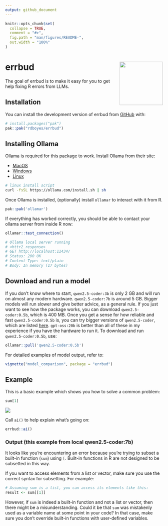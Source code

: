 ```yaml
---
output: github_document
---
```


<!-- README.md is generated from README.Rmd. Please edit that file -->

```r
knitr::opts_chunk$set(
  collapse = TRUE,
  comment = "#>",
  fig.path = "man/figures/README-",
  out.width = "100%"
)
```

# errbud <a href="https://github.com/rdboyes/errbud"><img src="man/figures/logo.png" align="right" height="138" /></a>

<!-- badges: start -->
<!-- badges: end -->

The goal of errbud is to make it easy for you to get help fixing R errors from LLMs. 

## Installation

You can install the development version of errbud from [GitHub](https://github.com/) with:

``` r
# install.packages("pak")
pak::pak("rdboyes/errbud")
```

## Installing Ollama

Ollama is required for this package to work. Install Ollama from their site:

- [MacOS](https://ollama.com/download/mac)
- [Windows](https://ollama.com/download/windows)
- [Linux](https://ollama.com/download/linux)

```sh
# linux install script
curl -fsSL https://ollama.com/install.sh | sh
```

Once Ollama is installed, (optionally) install `ollamar` to interact with it from R. 

```r
pak::pak('ollamar')
```

If everything has worked correctly, you should be able to contact your ollama server from inside R now:

```r
ollamar::test_connection()

# Ollama local server running
# <httr2_response>
# GET http://localhost:11434/
# Status: 200 OK
# Content-Type: text/plain
# Body: In memory (17 bytes)
```

## Download and run a model

If you don't know where to start, `qwen2.5-coder:3b` is only 2 GB and will run on almost any modern hardware. `qwen2.5-coder:7b` is around 5 GB. Bigger models will run slower and give better advice, as a general rule. If you just want to see how the package works, you can download `qwen2.5-coder:0.5b`, which is 400 MB. Once you get a sense for how reliable and fast `qwen2.5-coder:0.5b` is, you can try bigger versions of `qwen2.5-coder`, which are listed [here](https://ollama.com/library/qwen2.5-coder). `gpt-oss:20b` is better than all of these in my experience if you have the hardware to run it. To download and run `qwen2.5-coder:0.5b`, use: 

```r
ollamar::pull('qwen2.5-coder:0.5b')
```

For detailed examples of model output, refer to:

```r
vignette("model_comparison", package = "errbud")
```

## Example

This is a basic example which shows you how to solve a common problem:

``` r 
sum[1]
```

![](/man/figures/error.png)

Call `ai()` to help explain what's going on: 

``` r 
errbud::ai()
```

### Output (this example from local qwen2.5-coder:7b)

It looks like you're encountering an error because you're trying to subset a built-in function (`sum`) using `[`. Built-in functions in R are not designed to be subsetted in this way.

If you want to access elements from a list or vector, make sure you use the correct syntax for subsetting. For example:

```R
# Assuming sum is a list, you can access its elements like this:
result <- sum[[1]]
```

However, if `sum` is indeed a built-in function and not a list or vector, then there might be a misunderstanding. Could it be that `sum` was mistakenly used as a variable name at some point in your code? In that case, make sure you don't override built-in functions with user-defined variables.


